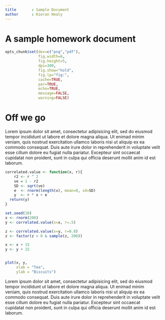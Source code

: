 ```yaml
---
title       : Sample Document
author      : Kieran Healy
---
```


# A sample homework document

```r

opts_chunk$set(dev=c("png","pdf"),
               fig.width=6,
               fig.height=5,
               dpi=300,
               fig.show="hold",
               fig.lp="fig:",
               cache=TRUE,
               par=TRUE,
               echo=TRUE,
               message=FALSE,
               warning=FALSE)

```

# Off we go

Lorem ipsum dolor sit amet, consectetur adipisicing elit, sed do eiusmod tempor incididunt ut labore et dolore magna aliqua. Ut enimad minim veniam, quis nostrud exercitation ullamco laboris nisi ut aliquip ex ea commodo consequat. Duis aute irure dolor in reprehenderit in voluptate velit esse cillum dolore eu fugiat nulla pariatur. Excepteur sint occaecat cupidatat non proident, sunt in culpa qui officia deserunt mollit anim id est laborum.

```r
correlated.value <- function(x, r){
    r2 <- r ^ 2
    ve = 1 - r2
    SD <- sqrt(ve)
    e  <- rnorm(length(x), mean=0, sd=SD)
    y  <- r * x + e
  return(y)
}

set.seed(10)
x <- rnorm(200)
y <- correlated.value(x=x, r=.5)

z <- correlated.value(x=y, r=0.8)
z <- factor(z > 0 & sample(z, 200))

x <- x + 15
y <- y + 15


plot(x, y,
     xlab = "Tea",
     ylab = "Biscuits")
```

Lorem ipsum dolor sit amet, consectetur adipisicing elit, sed do eiusmod tempor incididunt ut labore et dolore magna aliqua. Ut enimad minim veniam, quis nostrud exercitation ullamco laboris nisi ut aliquip ex ea commodo consequat. Duis aute irure dolor in reprehenderit in voluptate velit esse cillum dolore eu fugiat nulla pariatur. Excepteur sint occaecat cupidatat non proident, sunt in culpa qui officia deserunt mollit anim id est laborum.
